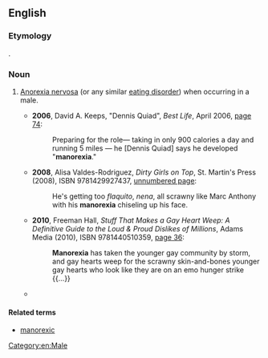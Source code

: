 ==English==

===Etymology===
{{blend|man|anorexia|lang=en}}.

===Noun===
{{en-noun|-}}

# {{context|humorous|informal|lang=en}} [[anorexia nervosa|Anorexia nervosa]] (or any similar [[eating disorder]]) when occurring in a male.
#* '''2006''', David A. Keeps, "Dennis Quiad", ''Best Life'', April 2006, [https://books.google.com/books?id=JscDAAAAMBAJ&pg=PA74&dq=%22manorexia%22 page 74]:
#*: Preparing for the role— taking in only 900 calories a day and running 5 miles — he [Dennis Quiad] says he developed "'''manorexia'''."
#* '''2008''', Alisa Valdes-Rodriguez, ''Dirty Girls on Top'', St. Martin's Press (2008), ISBN 9781429927437, [https://books.google.com/books?id=NCECwLscWHwC&pg=PT353&dq=%22manorexia%22 unnumbered page]:
#*: He's getting too ''flaquito'', ''nena'', all scrawny like Marc Anthony with his '''manorexia''' chiseling up his face.
#* '''2010''', Freeman Hall, ''Stuff That Makes a Gay Heart Weep: A Definitive Guide to the Loud & Proud Dislikes of Millions'', Adams Media (2010), ISBN 9781440510359, [https://books.google.com/books?id=DRusK0EhgIIC&pg=PA36&dq=%22manorexia%22 page 36]:
#*: '''Manorexia''' has taken the younger gay community by storm, and gay hearts weep for the scrawny skin-and-bones younger gay hearts who look like they are on an emo hunger strike {{...}}
#* {{seemoreCites|lang=en}}

====Related terms====
* [[manorexic]]

[[Category:en:Male]]